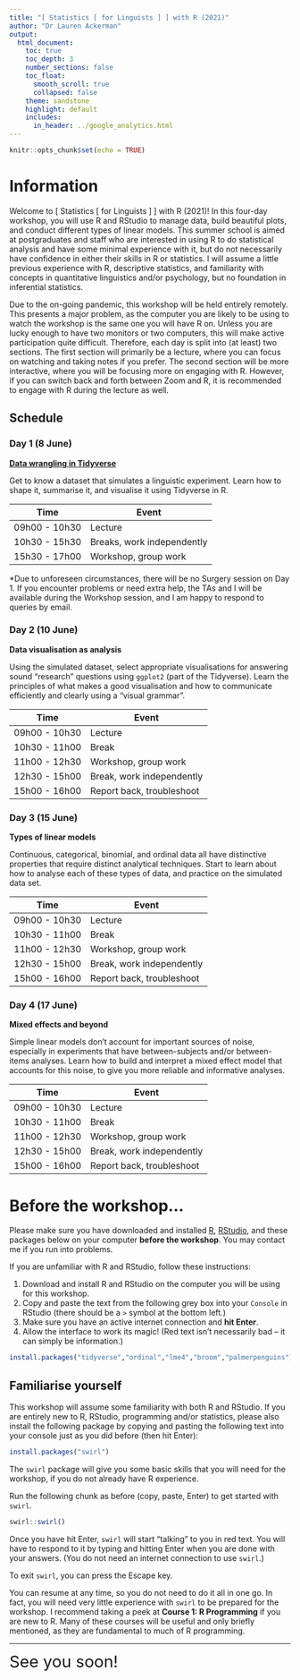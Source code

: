 ```yaml
---
title: "[ Statistics [ for Linguists ] ] with R (2021)"
author: "Dr Lauren Ackerman"
output:
  html_document:
    toc: true
    toc_depth: 3
    number_sections: false
    toc_float: 
      smooth_scroll: true
      collapsed: false
    theme: sandstone
    highlight: default
    includes: 
      in_header: ../google_analytics.html
---
```


```r
knitr::opts_chunk$set(echo = TRUE)
```

# Information

Welcome to [ Statistics [ for Linguists ] ] with R (2021)! In this four-day workshop, you will use R and RStudio to manage data, build beautiful plots, and conduct different types of linear models. This summer school is aimed at postgraduates and staff who are interested in using R to do statistical analysis and have some minimal experience with it, but do not necessarily have confidence in either their skills in R or statistics. I will assume a little previous experience with R, descriptive statistics, and familiarity with concepts in quantitative linguistics and/or psychology, but no foundation in inferential statistics.

Due to the on-going pandemic, this workshop will be held entirely remotely. This presents a major problem, as the computer you are likely to be using to watch the workshop is the same one you will have R on. Unless you are lucky enough to have two monitors or two computers, this will make active participation quite difficult. Therefore, each day is split into (at least) two sections. The first section will primarily be a lecture, where you can focus on watching and taking notes if you prefer. The second section will be more interactive, where you will be focusing more on engaging with R. However, if you can switch back and forth between Zoom and R, it is recommended to engage with R during the lecture as well.

## Schedule

### Day 1 (8 June)

[**Data wrangling in Tidyverse**](notebooks/20210608-datawrangling.html)

Get to know a dataset that simulates a linguistic experiment. Learn how to shape it, summarise it, and visualise it using Tidyverse in R.

| Time | Event |
| --- | --- |
| 09h00 - 10h30 | Lecture |
| 10h30 - 15h30 | Breaks, work independently |
| 15h30 - 17h00 | Workshop, group work |

*Due to unforeseen circumstances, there will be no Surgery session on Day 1. If you encounter problems or need extra help, the TAs and I will be available during the Workshop session, and I am happy to respond to queries by email.

### Day 2 (10 June)

**Data visualisation as analysis**

Using the simulated dataset, select appropriate visualisations for answering sound “research” questions using `ggplot2` (part of the Tidyverse). Learn the principles of what makes a good visualisation and how to communicate efficiently and clearly using a “visual grammar”.

| Time | Event |
| --- | --- |
| 09h00 - 10h30 | Lecture |
| 10h30 - 11h00 | Break |
| 11h00 - 12h30 | Workshop, group work |
| 12h30 - 15h00 | Break, work independently |
| 15h00 - 16h00 | Report back, troubleshoot |

### Day 3 (15 June)

**Types of linear models**

Continuous, categorical, binomial, and ordinal data all have distinctive properties that require distinct analytical techniques. Start to learn about how to analyse each of these types of data, and practice on the simulated data set.

| Time | Event |
| --- | --- |
| 09h00 - 10h30 | Lecture |
| 10h30 - 11h00 | Break |
| 11h00 - 12h30 | Workshop, group work |
| 12h30 - 15h00 | Break, work independently |
| 15h00 - 16h00 | Report back, troubleshoot |

### Day 4 (17 June)

**Mixed effects and beyond**

Simple linear models don’t account for important sources of noise, especially in experiments that have between-subjects and/or between-items analyses. Learn how to build and interpret a mixed effect model that accounts for this noise, to give you more reliable and informative analyses.

| Time | Event |
| --- | --- |
| 09h00 - 10h30 | Lecture |
| 10h30 - 11h00 | Break |
| 11h00 - 12h30 | Workshop, group work |
| 12h30 - 15h00 | Break, work independently |
| 15h00 - 16h00 | Report back, troubleshoot |

# Before the workshop...

Please make sure you have downloaded and installed [R](https://cran.r-project.org/), [RStudio](https://www.rstudio.com/products/rstudio/download/), and these packages below on your computer **before the workshop**. You may contact me if you run into problems. 

If you are unfamiliar with R and RStudio, follow these instructions:

1. Download and install R and RStudio on the computer you will be using for this workshop.
2. Copy and paste the text from the following grey box into your `Console` in RStudio (there should be a `>` symbol at the bottom left.)
3. Make sure you have an active internet connection and **hit Enter**.
4. Allow the interface to work its magic! (Red text isn't necessarily bad -- it can simply be information.)

```r
install.packages("tidyverse","ordinal","lme4","broom","palmerpenguins")
```

## Familiarise yourself

This workshop will assume some familiarity with both R and RStudio. If you are entirely new to R, RStudio, programming and/or statistics, please also install the following package by copying and pasting the following text into your console just as you did before (then hit Enter):

```r
install.packages("swirl")
```

The `swirl` package will give you some basic skills that you will need for the workshop, if you do not already have R experience.

Run the following chunk as before (copy, paste, Enter) to get started with `swirl`.
```r
swirl::swirl()
```

Once you have hit Enter, `swirl` will start "talking" to you in red text. You will have to respond to it by typing and hitting Enter when you are done with your answers. (You do not need an internet connection to use `swirl`.)

To exit `swirl`, you can press the Escape key.

You can resume at any time, so you do not need to do it all in one go. In fact, you will need very little experience with `swirl` to be prepared for the workshop. I recommend taking a peek at **Course 1: R Programming** if you are new to R. Many of these courses will be useful and only briefly mentioned, as they are fundamental to much of R programming.

***
<big><big><big><big>See you soon!</big></big></big></big>
